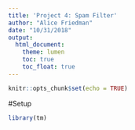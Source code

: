 ```yaml
---
title: 'Project 4: Spam Filter'
author: "Alice Friedman"
date: "10/31/2018"
output: 
  html_document:
    theme: lumen
    toc: true
    toc_float: true
---
```


```r
knitr::opts_chunk$set(echo = TRUE)
```

#Setup
```r
library(tm)
```
